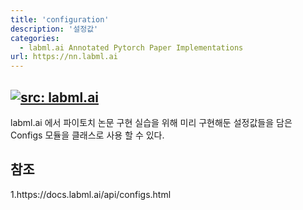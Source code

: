 ```yaml
---
title: 'configuration'
description: '설정값'
categories:
  - labml.ai Annotated Pytorch Paper Implementations
url: https://nn.labml.ai
---
```

<a href="https://nn.labml.ai/" target="_blank"><img   loading="lazy" alt="src: labml.ai" src="https://img.shields.io/badge/문서-labml.ai_Annoated_Pytorch_Paper_Implementations-deeppink" ></a>
---
labml.ai 에서 파이토치 논문 구현 실습을 위해 미리 구현해둔 설정값들을 담은 Configs 모듈을 클래스로 사용 할 수 있다. 
 
## 참조

1.https://docs.labml.ai/api/configs.html

